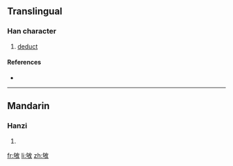 ==Translingual==

===Han character===
{{Han char|rn=66|rad=攴|as=05|sn=9|four=|canj=心口人大 (PROK)}}

# [[deduct]]

====References====
* {{Han ref|kx=0469.200|dkj=13156|dj=0819.070|hdz=21455.060|uh=6542|ud=25922}}

----

==Mandarin==

===Hanzi===
{{cmn-hanzi|pin=[[kòu]] ([[kou4]])|wg=k'ou<sup>4</sup>}}

# {{defn|Mandarin}}

[[fr:敂]]
[[li:敂]]
[[zh:敂]]